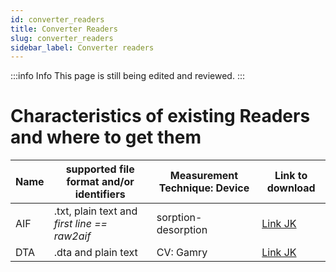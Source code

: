 ```yaml
---
id: converter_readers 
title: Converter Readers
slug: converter_readers 
sidebar_label: Converter readers
---
```


:::info Info
This page is still being edited and reviewed.
:::

# Characteristics of existing Readers and where to get them

|Name |supported file format and/or identifiers |Measurement Technique: Device |Link to download |
|---|---|---|---|
|AIF |.txt, plain text and *first line == raw2aif* |sorption-desorption | [Link JK](https://github.com/jochenklar/chemotion-converter-app/blob/b3b01c9c446944c829a64bc90c00db88ca3d247d/converter_app/readers/aif.py) |
|DTA |.dta and plain text |CV: Gamry | [Link JK](https://github.com/jochenklar/chemotion-converter-app/blob/b3b01c9c446944c829a64bc90c00db88ca3d247d/converter_app/readers/dta.py) |
